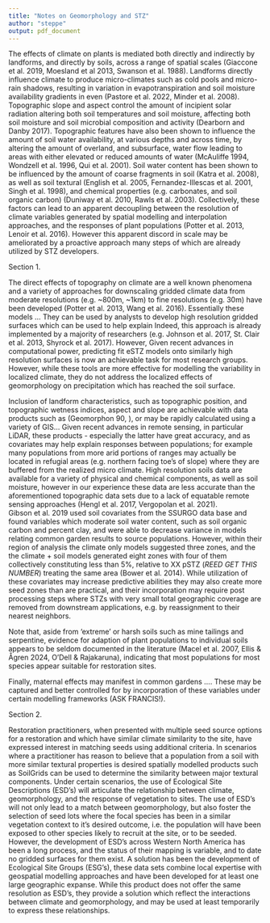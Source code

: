 ```yaml
---
title: "Notes on Geomorphology and STZ"
author: "steppe"
output: pdf_document
---
```


The effects of climate on plants is mediated both directly and indirectly by landforms, and directly by soils, across a range of spatial scales (Giaccone et al. 2019, Moesland et al 2013, Swanson et al. 1988). 
Landforms directly influence climate to produce micro-climates such as cold pools and micro-rain shadows, resulting in variation in evapotranspiration and soil moisture availability gradients in even  (Pastore et al. 2022, Minder et al. 2008). 
Topographic slope and aspect control the amount of incipient solar radiation altering both soil temperatures and soil moisture, affecting both soil moisture and soil microbial composition and activity (Dearborn and Danby 2017). 
Topographic features have also been shown to influence the amount of soil water availability, at various depths and across time, by altering the amount of overland, and subsurface, water flow leading to areas with either elevated or reduced amounts of water (McAuliffe 1994, Wondzell et al. 1996, Qui et al. 2001). 
Soil water content has been shown to be influenced by the amount of coarse fragments in soil (Katra et al. 2008), as well as soil textural (English et al. 2005, Fernandez-Illescas et al. 2001, Singh et al. 1998), and chemical properties (e.g. carbonates, and soil organic carbon) (Duniway et al. 2010, Rawls et al. 2003). 
Collectively, these factors can lead to an apparent decoupling between the resolution of climate variables generated by spatial modelling and interpolation approaches, and the responses of plant populations (Potter et al. 2013, Lenoir et al. 2016). 
However this apparent discord in scale may be ameliorated by a proactive approach many steps of which are already utilized by STZ developers. 

Section 1. 

The direct effects of topography on climate are a well known phenomena and a variety of approaches for downscaling gridded climate data from moderate resolutions (e.g. ~800m, ~1km) to fine resolutions (e.g. 30m) have been developed (Potter et al. 2013, Wang et al. 2016). 
Essentially these models ... 
They can be used by analysts to develop high resolution gridded surfaces which can be used to help explain 
Indeed, this approach is already implemented by a majority of researchers (e.g. Johnson et al. 2017, St. Clair et al. 2013, Shyrock et al. 2017). 
However, 
Given recent advances in computational power, predicting fit eSTZ models onto similarly high resolution surfaces is now an achievable task for most research groups. 
However, while these tools are more effective for modelling the variability in localized climate, they do not address the localized effects of geomorphology on precipitation which has reached the soil surface. 

Inclusion of landform characteristics, such as topographic position, and topographic wetness indices, aspect and slope are achievable with data products such as (Geomorphon 90, ), or may be rapidly calculated using a variety of GIS... 
Given recent advances in remote sensing, in particular LiDAR, these products - especially the latter have great accuracy, and as covariates may help explain responses between populations; for example many populations from more arid portions of ranges may actually be located in refugial areas (e.g. northern facing toe's of slope) where they are buffered from the realized micro climate. 
High resolution soils data are available for a variety of physical and chemical components, as well as soil moisture,  however in our experience these data are less accurate than the aforementioned topographic data sets due to a lack of equatable remote sensing approaches (Hengl et al. 2017, Vergopolan et al. 2021).  
Gibson et al. 2019 used soil covariates from the SSURGO data base and found variables which moderate soil water content, such as soil organic carbon and percent clay, and were able to decrease variance in models relating common garden results to source populations. 
However, within their region of analysis the climate only models suggested three zones, and the the climate + soil models generated eight zones with four of them collectively constituting less than 5%, relative to XX pSTZ (*REED GET THIS NUMBER*) treating the same area (Bower et al. 2014). 
While utilization of these covariates may increase predictive abilities they may also create more seed zones than are practical, and their incorporation may require post processing steps where STZs with very small total geographic coverage are removed from downstream applications, e.g. by reassignment to their nearest neighbors. 

Note that, aside from 'extreme' or harsh soils such as mine tailings and serpentine, evidence for adaption of plant populations to individual soils appears to be seldom documented in the literature (Macel et al. 2007, Ellis & Ågren 2024, O'Dell & Rajakaruna), indicating that most populations for most species appear suitable for restoration sites. 

Finally, maternal effects may manifest in common gardens .... 
These may be captured and better controlled for by incorporation of these variables under certain modelling frameworks (ASK FRANCIS!). 

Section 2. 

Restoration practitioners, when presented with multiple seed source options for a restoration and which have similar climate similarity to the site, have expressed interest in matching seeds using additional criteria. 
In scenarios where a practitioner has reason to believe that a population from a soil with more similar textural properties is desired spatially modelled products such as SoilGrids can be used to determine the similarity between major textural components. 
Under certain scenarios, the use of Ecological Site Descriptions (ESD's) will articulate the relationship between climate, geomorphology, and the response of vegetation to sites. 
The use of ESD's will not only lead to a match between geomorphology, but also foster the selection of seed lots where the focal species has been in a similar vegetation context to it's desired outcome, i.e. the population will have been exposed to other species likely to recruit at the site, or to be seeded. 
However, the development of ESD's across Western North America has been a long process, and the status of their mapping is variable, and to date no gridded surfaces for them exist. 
A solution has been the development of Ecological Site Groups (ESG's), these data sets combine local expertise with geospatial modelling approaches and have been developed for at least one large geographic expanse. 
While this product does not offer the same resolution as ESD's, they provide a solution which reflect the interactions between climate and geomorphology, and may be used at least temporarily to express these relationships. 
